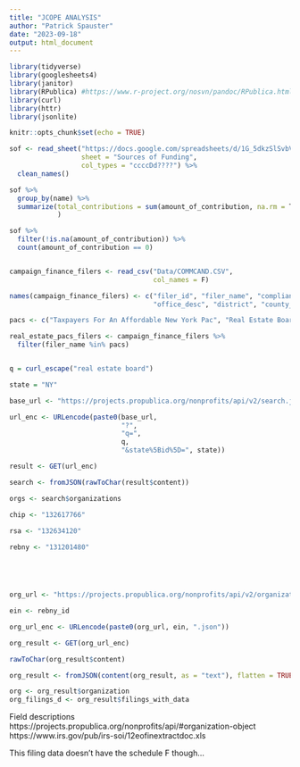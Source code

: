 ```yaml
---
title: "JCOPE ANALYSIS"
author: "Patrick Spauster"
date: "2023-09-18"
output: html_document
---
```


```r
library(tidyverse)
library(googlesheets4)
library(janitor)
library(RPublica) #https://www.r-project.org/nosvn/pandoc/RPublica.html
library(curl)
library(httr)
library(jsonlite)

knitr::opts_chunk$set(echo = TRUE)
```

```r

sof <- read_sheet("https://docs.google.com/spreadsheets/d/1G_5dkzSlSvbVwM7Q-NItgntBawFXDoZaFoq4XPoTSLE/edit#gid=78477068", 
                  sheet = "Sources of Funding",
                  col_types = "ccccDd????") %>% 
  clean_names()

```

```r
sof %>% 
  group_by(name) %>% 
  summarize(total_contributions = sum(amount_of_contribution, na.rm = T),
            )

sof %>% 
  filter(!is.na(amount_of_contribution)) %>% 
  count(amount_of_contribution == 0)
```

```r



```



```r

campaign_finance_filers <- read_csv("Data/COMMCAND.CSV",
                                    col_names = F)

names(campaign_finance_filers) <- c("filer_id", "filer_name", "compliance_type_desc", "filter_type_desc", "filer_status", "committee_type_desc",
                                    "office_desc", "district", "county_desc", "municipality_desc_subdivision_desc", "treasurer_first_name",  "treasurer_middle_name", "treasurer_last_name", "address", "city", "state", "zipcode")

pacs <- c("Taxpayers For An Affordable New York Pac", "Real Estate Board PAC", "Jobs For New York", "Rsa Pac")

```

```r
real_estate_pacs_filers <- campaign_finance_filers %>% 
  filter(filer_name %in% pacs)

```


```r




```







```r

q = curl_escape("real estate board")

state = "NY"

base_url <- "https://projects.propublica.org/nonprofits/api/v2/search.json"

url_enc <- URLencode(paste0(base_url,
                            "?",
                            "q=",
                            q,
                            "&state%5Bid%5D=", state))

result <- GET(url_enc)

search <- fromJSON(rawToChar(result$content))

orgs <- search$organizations


```


```r

chip <- "132617766"
  
rsa <- "132634120"

rebny <- "131201480"





org_url <- "https://projects.propublica.org/nonprofits/api/v2/organizations/" 

ein <- rebny_id

org_url_enc <- URLencode(paste0(org_url, ein, ".json"))

org_result <- GET(org_url_enc)

rawToChar(org_result$content)

org_result <- fromJSON(content(org_result, as = "text"), flatten = TRUE)

org <- org_result$organization
org_filings_d <- org_result$filings_with_data

```
Field descriptions
https://projects.propublica.org/nonprofits/api/#organization-object
https://www.irs.gov/pub/irs-soi/12eofinextractdoc.xls

This filing data doesn't have the schedule F though...


